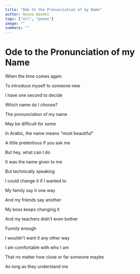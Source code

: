 ```yaml
---
title: "Ode to the Pronunciation of my Name"
author: Hosna Qasmei
tags: ["all", "poems"]
image: ""
summary: ""
---
```


# Ode to the Pronunciation of my Name

When the time comes again

To introduce myself to someone new

I have one second to decide

Which name do I choose?

The pronunciation of my name

May be difficult for some

In Arabic, the name means "most beautiful"

A little pretentious if you ask me

But hey, what can I do

It was the name given to me

But technically speaking

I could change it if I wanted to

My family say it one way

And my friends say another

My boss keeps changing it

And my teachers didn't even bother

Funnily enough

I wouldn't want it any other way

I am comfortable with who I am

That no matter how close or far someone maybe

As long as they understand me